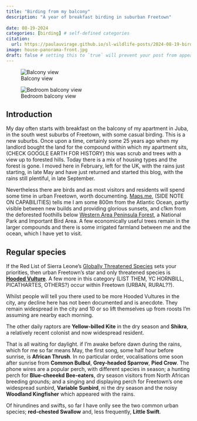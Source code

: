 ```yaml
---
title: "Birding from my balcony"
description: "A year of breakfast birding in suburban Freetown"
 
date: 08-19-2024
categories: [birding] # self-defined categories
citation: 
  url: https://paulauvirage.github.io/sl-wildlife-posts/2024-08-19-birding-my-balcony/
image: house-panorama-front.jpg
draft: false # setting this to `true` will prevent your post from appearing on your listing page until you're ready!
---
```


::: {#fig-phouse-panoramas layout-ncol=2}

![Balcony view](house-panorama-front.jpg)

![Bedroom balcony view](house-panorama-back.jpg)

:::

## Introduction

My day often starts with breakfast on the balcony of my apartment in Juba, in the south west suburbs of Freetown, with some casual birding. This is a new suburbs. Once upon a time, certainly some 25 years ago when my landlord bought the land for the compound within which my apartment sits, (CHECK GOOGLE EARTH FOR HISTORY) this was scrub and trees with a view up to forested hills. Today there is a mix of housing types and the forest is gone. I moved here in February, left for the UK, with the rains just starting, in late May and have just returned and started this blog, with the rains still plentiful, in late September.

Nevertheless there are birds and as most visitors and residents will spend some time in urban Freetown, worth documenting. [Maps.me](), (SIDE NOTE ON CAPABILITIES) tells me I am some 800m from the Atlantic Ocean, partly visible between new builds and providing glorious sunsets, and c1km from the deforested foothills below [Western Area Peninsula Forest](), a National Park and Important Bird Area. A few economically useful trees remain in the larger compounds and there is some irrigated farmland between me and the ocean, which I have yet to visit.

## Regular species

If the Red List of Sierra Leone's [Globally Threatened Species]() sets your priorities, then urban Freetown's star and only threatened species is [**Hooded Vulture**](). A few more in this category (LIST THEM, YC HORNBILL, PICATHARTES, OTHERS?) occur within Freetown (URBAN, RURAL??).

Whilst people will tell you there used to be more Hooded Vultures in the city, any decline here has not been documented and is anecdote. They remain widespread in the city and 10 or so lift themselves up from roosts I'm assuming are nearby each morning.

The other daily raptors are **Yellow-billed Kite** in the dry season and **Shikra**, a relatively recent colonist and now widespread resident.

That is all waiting for daylight. if I'm awake before dawn during the rains, which for me so far means May, the first song, some half hour before sunrise, is **African Thrush**. In no particular order, vocalisations ome soon after sunrise from **Common Bulbul**, **Grey-headed Sparrow**, **Pied Crow**. The phone wires are a popular perch, with different species in season; a hunting perch for **Blue-cheeekd Bee-eaters**, dry season visitors from North African breeding grounds; and a singing and displaying perch for Freetown's one widespread sunbird, **Variable Sunbird**, ni the dry season and the noisy **Woodland Kingfisher** which appeared with the rains.

Of hirundines and swifts, so far I have onlly see the two common urban species; **red-chested Swallow** and, less frequently, **Little Swift**.


